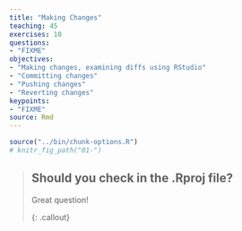 ```yaml
---
title: "Making Changes"
teaching: 45
exercises: 10
questions:
- "FIXME"
objectives:
- "Making changes, examining diffs using RStudio"
- "Committing changes"
- "Pushing changes"
- "Reverting changes"
keypoints:
- "FIXME"
source: Rmd
---
```


```r
source("../bin/chunk-options.R")
# knitr_fig_path("01-")
```


> ## Should you check in the .Rproj file?
> 
> Great question!
>
> 
{: .callout}

